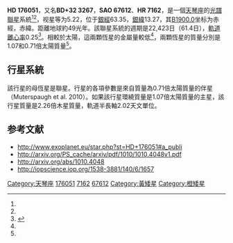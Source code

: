 {{Starbox begin
| name = HD 176051
}}
{{Starbox observe
| epoch = [[J2000.0|J2000.0]]
| constell = [[天琴座|天琴座]]<ref name=SIMBAD>{{cite web
 | url=http://simbad.u-strasbg.fr/simbad/sim-id?Ident=HR+7162
 | title =Pulsating variable Star
 | publisher=Centre de Données astronomiques de Strasbourg
 | work=SIMBAD
 | accessdate=2012-07-13}}</ref><ref name=DATA>{{cite web
 | url=http://vizier.u-strasbg.fr/viz-bin/VizieR-5?-out.add=.&-source=5050&-corr=PK=HR&-out.max=9999&HR=7162
 | title=VizieR Detailed Page
 | accessdate=2012-07-13
 | archive-date=2016-03-05
 | archive-url=https://web.archive.org/web/20160305002339/http://vizier.u-strasbg.fr/viz-bin/VizieR-5?-out.add=.&-source=5050&-corr=PK=HR&-out.max=9999&HR=7162
 | dead-url=no
 }}</ref>
| 星官 = 
| ra = {{RA|18|57|01.6105}}<ref name=SIMBAD /><ref name=DATA /><ref name="aaa323">{{citation | display-authors=1 | last1=Perryman | first1=M. A. C.
 | last2=Lindegren | first2=L. | last3=Kovalevsky
 | first3=J. | last4=Hoeg | first4=E. | last5=Bastian
 | first5=U. | last6=Bernacca | first6=P. L.
 | last7=Crézé | first7=M. | last8=Donati | first8=F.
 | last9=Grenon | first9=M.
 | title=The Hipparcos Catalogue | journal=Astronomy & Astrophysics
 | year=1997 | volume=323 | pages=L49–L52 | bibcode=1997A&A...323L..49P }}</ref>
| dec = {{DEC| +32|54|04.585}}<ref name="aaa323"/><ref name=SIMBAD /><ref name=DATA />
| appmag_v = 5.22<ref name=SIMBAD /><ref name=DATA />
}}
{{Starbox character
| class=F9V<ref name="simbad"/> (G0V/K1V)<ref name="apj653">{{cite journal
 | author=Muterspaugh, Matthew W. ''et al''
 | title=Limits to tertiary astrometric companions in binary systems
 | journal=The Astrophysical Journal | volume=653
 | issue=2 | pages=1469–1479 | year=2006
 | doi=10.1086/508743 | bibcode=2006ApJ...653.1469M|arxiv = astro-ph/0608640 }}</ref>
| b-v=+0.570<ref name="aaass47">{{cite journal
 | author=Rakos, K. D. ''et al'' | title=Photometric and astrometric observations of close visual binaries
 | journal=Astronomy and Astrophysics Supplement Series
 | volume=47 | pages=221–235
 | bibcode=1982A&AS...47..221R |date=February 1982}}</ref>
| u-b=+0.029<ref name="aaass47"/>
| variable=Spectroscopic binary 
}}
{{Starbox astrometry
| radial_v=-47.2<ref>{{cite book
 | author=Wilson, R. E. | year=1953 | booktitle=Publication 601, General Catalogue of Stellar Radial Velocities
 | publisher=Carnegie Institute
 | location=Washington D.C. | bibcode=1953GCRV }}</ref>
| prop_mo_ra=202.86<ref name="aaa323"/>
| prop_mo_dec=−143.98<ref name="aaa323"/>
| parallax=66.76
| p_error=0.54
| parallax_footnote=<ref name="aaa323"/>
| absmag_v= 
}}
{{Starbox detail
| mass=1.07/0.71<ref name="apj653"/>
| radius=
| luminosity=
| temperature=6,000<ref name="aj131">{{cite journal
 | author=Luck, R. E.; Heiter, U.
 | title=Dwarfs in the local region
 | url=https://archive.org/details/sim_astronomical-journal_2006-06_131_6/page/3069
 | journal=Astronomical Journal | volume=131
 | issue=6
 | pages=3069–3092 | year=2006
 | doi=10.1086/504080
| bibcode=2006AJ....131.3069L}}</ref>
| metal=[Fe/H]=−0.11<ref name="aj131"/>
| rotation=
| gravity=4.60<ref name="aj131"/>
| age={{nowrap|8.1 × 10<sup>9</sup>}}<ref>{{cite journal
 | author=Holmberg, J. ''et al'' | year=2007
 | title=The Geneva-Copenhagen survey of the Solar neighbourhood. II. New uvby calibrations and rediscussion of stellar ages, the G dwarf problem, age-metallicity diagram, and heating mechanisms of the disk
 | journal=Astronomy & Astrophysics | pages=519–537
 | arxiv=0707.1891 | bibcode=2007A&A...475..519H
 | volume=475
| doi=10.1051/0004-6361:20077221
}}</ref> 
}}
{{Starbox catalog
| names =ADS 11871，[[Bonner_Durchmusterung|BD]]+32°3267，[[SAO星表|SAO]] 67612，[[HD星表|HD]] 176051，[[HR星表|HR]] 7162，[[Luyten_Two-Tenths_catalogue|LTT]] 15567，[[Hipparcos_catalogue|HIP]] 93017.<ref name="simbad">{{cite web | title=Simbad Query Result: HD 176051 -- Spectroscopic binary | publisher=Centre de Données astronomiques de Strasbourg | work=Simbad | url=http://simbad.u-strasbg.fr/simbad/sim-basic?Ident=HR+7162&submit=SIMBAD+search | accessdate=2009-05-07 | archive-date=2020-02-01 | archive-url=https://web.archive.org/web/20200201154813/http://simbad.u-strasbg.fr/simbad/sim-basic?Ident=hr+7162&submit=SIMBAD+search | dead-url=no }}</ref>}}
{{Starbox reference |Simbad=HR+7162}}
{{Starbox end}}

'''HD 176051'''，又名'''BD+32 3267'''，'''SAO 67612'''、'''HR 7162'''，是一個[[天琴座|天琴座]]的[[聯星#光譜聯星|光譜聯星]]系統<ref name=SIMBAD /><ref name=DATA />，视星等为5.22，位于[[銀道座標系|銀經]]63.35，[[銀道座標系|銀緯]]13.27，其[[B1900.0|B1900.0]]坐标为赤經{{RA|18|53|16.6}}，赤緯{{DEC|+32|13.27|23}}。距離地球約49光年。該聯星系統的週期是22,423日（61.4日），[[軌道離心率|軌道離心率]]0.25<ref>{{cite book
 | author=Pourbaix, D. ''et al'' | year=2004
 | title=SB9: The Ninth Catalogue of Spectroscopic Binary Orbits | journal=Astronomy & Astrophysics
 | volume=424 | bibcode=2009yCat....102020P
}}</ref>。相較於太陽，這兩顆恆星的金屬量較低<ref name="aj131"/>，兩顆恆星的質量分別是1.07和0.71倍太陽質量<ref name="apj653"/>。

==行星系統==

{{OrbitboxPlanet begin
| table_ref=<!--<ref name="lee2008" />--><ref name="Exoplanet">{{cite web|url=http://www.exoplanet.eu/star.php?st=HD+176051|title=Notes for star HD 176051 b|author=Schneider, J|work=The Extrasolar Planets Encyclopaedia|accessdate=2010-10-22|archive-date=2012-01-20|archive-url=https://web.archive.org/web/20120120212206/http://exoplanet.eu/star.php?st=HD+176051|dead-url=no}}</ref>
}}
{{OrbitboxPlanet
| exoplanet = [[HD_176051_b|b]]
| mass = 1.5 ± 0.3
| period = 1016 ± 40
| semimajor = 1.76 
| eccentricity = 0
}}
{{Orbitbox end}}

該行星的母恆星是聯星。行星的各項參數是來自質量為0.71倍太陽質量的伴星（Muterspaugh et al. 2010）。如果該行星環繞質量是1.07倍太陽質量的主星，該行星質量是2.26倍木星質量，軌道半長軸2.02天文單位。

== 参考文献 ==
{{reflist}}
* http://www.exoplanet.eu/star.php?st=HD+176051#a_publi {{Wayback|url=http://www.exoplanet.eu/star.php?st=HD+176051#a_publi |date=20120120212206 }}
* http://arxiv.org/PS_cache/arxiv/pdf/1010/1010.4048v1.pdf {{Wayback|url=http://arxiv.org/PS_cache/arxiv/pdf/1010/1010.4048v1.pdf |date=20200201154810 }}
* http://arxiv.org/abs/1010.4048 {{Wayback|url=http://arxiv.org/abs/1010.4048 |date=20210202082448 }}
* http://iopscience.iop.org/1538-3881/140/6/1657

{{DEFAULTSORT:Hd 176051}}
[[Category:天琴座|Category:天琴座]]
[[Category:HD和HDE天體|176051]]
[[Category:HR天體|7162]]
[[Category:SAO天體|67612]]
[[Category:黃矮星|Category:黃矮星]]
[[Category:橙矮星|Category:橙矮星]]